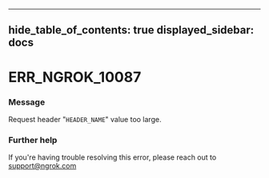 

---
hide_table_of_contents: true
displayed_sidebar: docs
---


# ERR_NGROK_10087

### Message
Request header "`HEADER_NAME`" value too large.

<ErrorDetails />



### Further help
If you're having trouble resolving this error, please reach out to [support@ngrok.com](mailto:support@ngrok.com?subject=Help%20with%20ERR_NGROK_10087)


